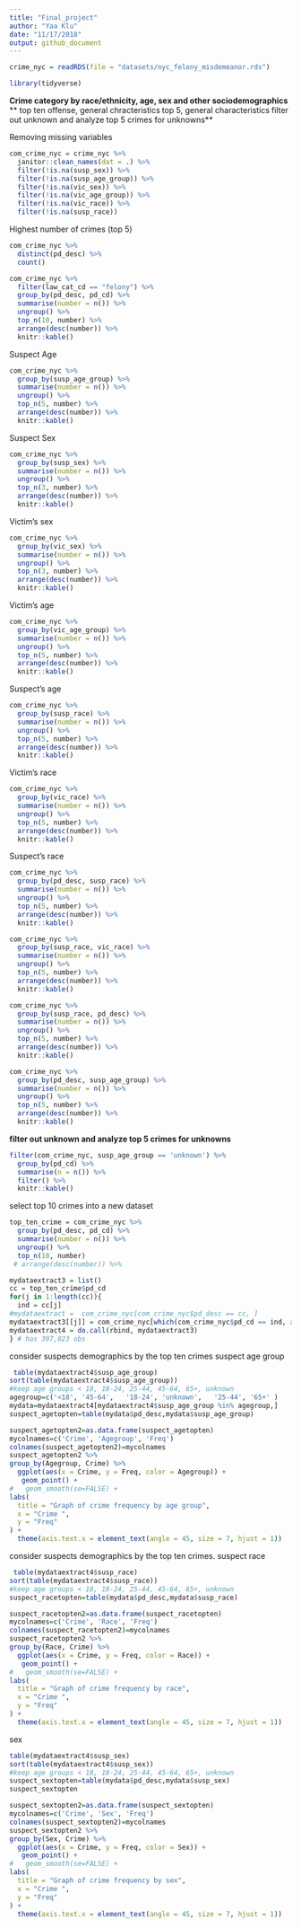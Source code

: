 ```yaml
---
title: "Final_project"
author: "Yaa Klu"
date: "11/17/2018"
output: github_document
---
```


```r
crime_nyc = readRDS(file = "datasets/nyc_felony_misdemeanor.rds")
```
 

```r
library(tidyverse)
```


**Crime category by race/ethnicity, age, sex and other sociodemographics**
** top ten offense, general chracteristics**
** top 5, general characteristics**
**filter out unknown and analyze top 5 crimes for unknowns**


Removing missing variables
```r
com_crime_nyc = crime_nyc %>% 
  janitor::clean_names(dat = .) %>% 
  filter(!is.na(susp_sex)) %>%
  filter(!is.na(susp_age_group)) %>%
  filter(!is.na(vic_sex)) %>%
  filter(!is.na(vic_age_group)) %>%
  filter(!is.na(vic_race)) %>%
  filter(!is.na(susp_race))
```


Highest number of crimes (top 5)
```r
com_crime_nyc %>%
  distinct(pd_desc) %>%
  count()

com_crime_nyc %>%
  filter(law_cat_cd == "felony") %>% 
  group_by(pd_desc, pd_cd) %>%
  summarise(number = n()) %>%
  ungroup() %>%
  top_n(10, number) %>%
  arrange(desc(number)) %>%
  knitr::kable() 
```


Suspect Age
```r
com_crime_nyc %>%
  group_by(susp_age_group) %>%
  summarise(number = n()) %>%
  ungroup() %>%
  top_n(5, number) %>%
  arrange(desc(number)) %>%
  knitr::kable() 
```

Suspect Sex
```r
com_crime_nyc %>%
  group_by(susp_sex) %>%
  summarise(number = n()) %>%
  ungroup() %>%
  top_n(3, number) %>%
  arrange(desc(number)) %>%
  knitr::kable() 

```

Victim's sex
```r
com_crime_nyc %>%
  group_by(vic_sex) %>%
  summarise(number = n()) %>%
  ungroup() %>%
  top_n(3, number) %>%
  arrange(desc(number)) %>%
  knitr::kable() 
```

Victim's age
```r
com_crime_nyc %>%
  group_by(vic_age_group) %>%
  summarise(number = n()) %>%
  ungroup() %>%
  top_n(5, number) %>%
  arrange(desc(number)) %>%
  knitr::kable() 
```

Suspect's age
```r
com_crime_nyc %>%
  group_by(susp_race) %>%
  summarise(number = n()) %>%
  ungroup() %>%
  top_n(5, number) %>%
  arrange(desc(number)) %>%
  knitr::kable() 
```


Victim's race
```r
com_crime_nyc %>%
  group_by(vic_race) %>%
  summarise(number = n()) %>%
  ungroup() %>%
  top_n(5, number) %>%
  arrange(desc(number)) %>%
  knitr::kable()
```


Suspect's race
```r
com_crime_nyc %>%
  group_by(pd_desc, susp_race) %>%
  summarise(number = n()) %>%
  ungroup() %>%
  top_n(5, number) %>%
  arrange(desc(number)) %>%
  knitr::kable()

```


```r
com_crime_nyc %>%
  group_by(susp_race, vic_race) %>%
  summarise(number = n()) %>%
  ungroup() %>%
  top_n(5, number) %>%
  arrange(desc(number)) %>%
  knitr::kable()
```


```r
com_crime_nyc %>%
  group_by(susp_race, pd_desc) %>%
  summarise(number = n()) %>%
  ungroup() %>%
  top_n(5, number) %>%
  arrange(desc(number)) %>%
  knitr::kable()
```


```r
com_crime_nyc %>%
  group_by(pd_desc, susp_age_group) %>%
  summarise(number = n()) %>%
  ungroup() %>%
  top_n(5, number) %>%
  arrange(desc(number)) %>%
  knitr::kable() 
```


**filter out unknown and analyze top 5 crimes for unknowns**
```r
filter(com_crime_nyc, susp_age_group == 'unknown') %>%
  group_by(pd_cd) %>%
  summarise(n = n()) %>%
  filter() %>%
  knitr::kable() 
```


select top 10 crimes into a new dataset
```r
top_ten_crime = com_crime_nyc %>%
  group_by(pd_desc, pd_cd) %>%
  summarise(number = n()) %>%
  ungroup() %>%
  top_n(10, number) 
 # arrange(desc(number)) %>%
```

```r
mydataextract3 = list()
cc = top_ten_crime$pd_cd
for(j in 1:length(cc)){
  ind = cc[j]
#mydataextract =  com_crime_nyc[com_crime_nyc$pd_desc == cc, ]
mydataextract3[[j]] = com_crime_nyc[which(com_crime_nyc$pd_cd == ind, arr.ind = TRUE ), ]
mydataextract4 = do.call(rbind, mydataextract3)
} # has 397,023 obs
```


consider suspects demographics by the top ten crimes
suspect age group
```r
 table(mydataextract4$susp_age_group)
sort(table(mydataextract4$susp_age_group))
#keep age groups < 18, 18-24, 25-44, 45-64, 65+, unknown
agegroup=c('<18', '45-64',   '18-24', 'unknown',   '25-44', '65+' )
mydata=mydataextract4[mydataextract4$susp_age_group %in% agegroup,]
suspect_agetopten=table(mydata$pd_desc,mydata$susp_age_group)
```



```r
suspect_agetopten2=as.data.frame(suspect_agetopten)
mycolnames=c('Crime', 'Agegroup', 'Freq')
colnames(suspect_agetopten2)=mycolnames
suspect_agetopten2 %>%
group_by(Agegroup, Crime) %>%
  ggplot(aes(x = Crime, y = Freq, color = Agegroup)) +
   geom_point() +
#   geom_smooth(se=FALSE) +
labs(
  title = "Graph of crime frequency by age group",
  x = "Crime ",
  y = "Freq"
) +
  theme(axis.text.x = element_text(angle = 45, size = 7, hjust = 1))

```


consider suspects demographics by the top ten crimes.
suspect race
```r
 table(mydataextract4$susp_race)
sort(table(mydataextract4$susp_race))
#keep age groups < 18, 18-24, 25-44, 45-64, 65+, unknown
suspect_racetopten=table(mydata$pd_desc,mydata$susp_race)
```



```r
suspect_racetopten2=as.data.frame(suspect_racetopten)
mycolnames=c('Crime', 'Race', 'Freq')
colnames(suspect_racetopten2)=mycolnames
suspect_racetopten2 %>%
group_by(Race, Crime) %>%
  ggplot(aes(x = Crime, y = Freq, color = Race)) +
   geom_point() +
#   geom_smooth(se=FALSE) +
labs(
  title = "Graph of crime frequency by race",
  x = "Crime ",
  y = "Freq"
) +
  theme(axis.text.x = element_text(angle = 45, size = 7, hjust = 1))

```


sex
```r
table(mydataextract4$susp_sex)
sort(table(mydataextract4$susp_sex))
#keep age groups < 18, 18-24, 25-44, 45-64, 65+, unknown
suspect_sextopten=table(mydata$pd_desc,mydata$susp_sex)
suspect_sextopten
```

```r
suspect_sextopten2=as.data.frame(suspect_sextopten)
mycolnames=c('Crime', 'Sex', 'Freq')
colnames(suspect_sextopten2)=mycolnames
suspect_sextopten2 %>%
group_by(Sex, Crime) %>%
  ggplot(aes(x = Crime, y = Freq, color = Sex)) +
   geom_point() +
#   geom_smooth(se=FALSE) +
labs(
  title = "Graph of crime frequency by sex",
  x = "Crime ",
  y = "Freq"
) +
  theme(axis.text.x = element_text(angle = 45, size = 7, hjust = 1))

```

